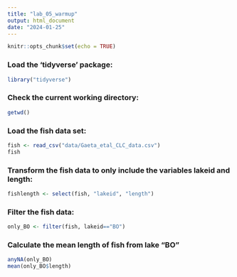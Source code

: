 ```yaml
---
title: "lab_05_warmup"
output: html_document
date: "2024-01-25"
---
```


```r
knitr::opts_chunk$set(echo = TRUE)
```

### Load the 'tidyverse' package:

```r
library("tidyverse")
```

### Check the current working directory:

```r
getwd()
```



### Load the fish data set:

```r
fish <- read_csv("data/Gaeta_etal_CLC_data.csv")
fish
```

### Transform the fish data to only include the variables lakeid and length:

```r
fishlength <- select(fish, "lakeid", "length")
```

### Filter the fish data:

```r
only_BO <- filter(fish, lakeid=="BO")
```

### Calculate the mean length of fish from lake "BO"

```r
anyNA(only_BO)
mean(only_BO$length)
```


